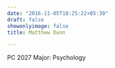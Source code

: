```yaml
---
date: "2016-11-05T18:25:22+05:30"
draft: false
showonlyimage: false
title: Matthew Dunn

---
```


PC 2027
Major: Psychology
